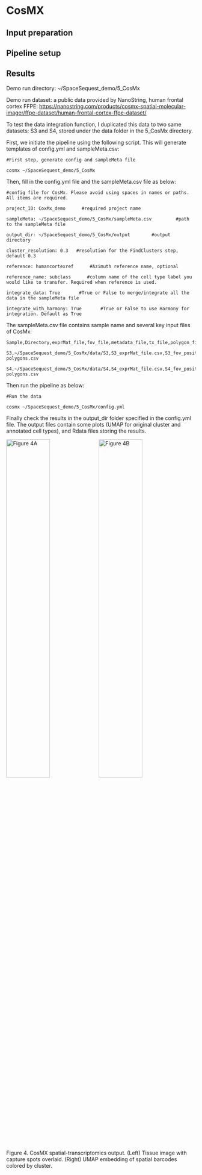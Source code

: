 # CosMX

## Input preparation

## Pipeline setup

## Results

Demo run directory: ~/SpaceSequest_demo/5_CosMx
    
Demo run dataset: a public data provided by NanoString, human frontal cortex FFPE: [https://nanostring.com/products/cosmx-spatial-molecular-imager/ffpe-dataset/human-frontal-cortex-ffpe-dataset/](https://nanostring.com/products/cosmx-spatial-molecular-imager/ffpe-dataset/human-frontal-cortex-ffpe-dataset/){target="_blank"}
    
To test the data integration function, I duplicated this data to two same datasets: S3 and S4, stored under the data folder in the 5_CosMx directory.

First, we initiate the pipeline using the following script. This will generate templates of config.yml and sampleMeta.csv:

```
#First step, generate config and sampleMeta file

cosmx ~/SpaceSequest_demo/5_CosMx
```

Then, fill in the config.yml file and the sampleMeta.csv file as below:
```
#config file for CosMx. Please avoid using spaces in names or paths. All items are required.

project_ID: CoxMx_demo      #required project name

sampleMeta: ~/SpaceSequest_demo/5_CosMx/sampleMeta.csv         #path to the sampleMeta file

output_dir: ~/SpaceSequest_demo/5_CosMx/output        #output directory

cluster_resolution: 0.3   #resolution for the FindClusters step, default 0.3

reference: humancortexref      #Azimuth reference name, optional

reference_name: subclass      #column name of the cell type label you would like to transfer. Required when reference is used.

integrate_data: True       #True or False to merge/integrate all the data in the sampleMeta file

integrate_with_harmony: True       #True or False to use Harmony for integration. Default as True
```

The sampleMeta.csv file contains sample name and several key input files of CosMx:
```
Sample,Directory,exprMat_file,fov_file,metadata_file,tx_file,polygon_file

S3,~/SpaceSequest_demo/5_CosMx/data/S3,S3_exprMat_file.csv,S3_fov_positions_file.csv,S3_metadata_file.csv,S3_tx_file.csv,S3-polygons.csv

S4,~/SpaceSequest_demo/5_CosMx/data/S4,S4_exprMat_file.csv,S4_fov_positions_file.csv,S4_metadata_file.csv,S4_tx_file.csv,S4-polygons.csv
```

Then run the pipeline as below:
```
#Run the data

cosmx ~/SpaceSequest_demo/5_CosMx/config.yml
```

Finally check the results in the output_dir folder specified in the config.yml file. The output files contain some plots (UMAP for original cluster and annotated cell types), and Rdata files storing the results.

::: {#fig:CosMX .figure}
![Figure 4A](https://interactivereport.github.io/SpaceSequest/images/CoxMx_image.png){width=48%}
![Figure 4B](https://interactivereport.github.io/SpaceSequest/images/CoxMx_UMAP.png){width=48%}

:::

Figure 4. CosMX spatial-transcriptomics output. (Left) Tissue image with capture spots overlaid. (Right) UMAP embedding of spatial barcodes colored by cluster.